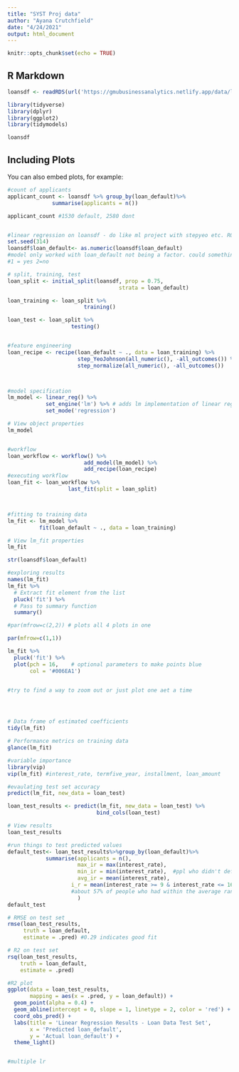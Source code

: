 ```yaml
---
title: "SYST Proj data"
author: "Ayana Crutchfield"
date: "4/24/2021"
output: html_document
---
```


```r
knitr::opts_chunk$set(echo = TRUE)
```

## R Markdown

```r
loansdf <- readRDS(url('https://gmubusinessanalytics.netlify.app/data/loan_data.rds'))

library(tidyverse)
library(dplyr)
library(ggplot2)
library(tidymodels)

loansdf
```

## Including Plots

You can also embed plots, for example:

```r
#count of applicants
applicant_count <- loansdf %>% group_by(loan_default)%>%
              summarise(applicants = n())

applicant_count #1530 default, 2580 dont



```

```r
#linear regression on loansdf - do like ml project with stepyeo etc. ROC/AUC
set.seed(314)
loansdf$loan_default<- as.numeric(loansdf$loan_default) 
#model only worked with loan_default not being a factor. could something else work?
#1 = yes 2=no

# split, training, test
loan_split <- initial_split(loansdf, prop = 0.75, 
                                   strata = loan_default)

loan_training <- loan_split %>% 
                        training()

loan_test <- loan_split %>% 
                    testing()


#feature engineering
loan_recipe <- recipe(loan_default ~ ., data = loan_training) %>% 
                      step_YeoJohnson(all_numeric(), -all_outcomes()) %>% 
                      step_normalize(all_numeric(), -all_outcomes())



#model specification
lm_model <- linear_reg() %>% 
            set_engine('lm') %>% # adds lm implementation of linear regression
            set_mode('regression')

# View object properties
lm_model


#workflow
loan_workflow <- workflow() %>% 
                        add_model(lm_model) %>% 
                        add_recipe(loan_recipe)
#executing workflow
loan_fit <- loan_workflow %>% 
                   last_fit(split = loan_split)



#fitting to training data
lm_fit <- lm_model %>% 
          fit(loan_default ~ ., data = loan_training)

# View lm_fit properties
lm_fit

str(loansdf$loan_default)
```

```r
#exploring results 
names(lm_fit)
lm_fit %>% 
  # Extract fit element from the list
  pluck('fit') %>% 
  # Pass to summary function
  summary()

#par(mfrow=c(2,2)) # plots all 4 plots in one

par(mfrow=c(1,1))

lm_fit %>% 
  pluck('fit') %>% 
  plot(pch = 16,    # optional parameters to make points blue
       col = '#006EA1')


#try to find a way to zoom out or just plot one aet a time 





```

```r
# Data frame of estimated coefficients
tidy(lm_fit)

# Performance metrics on training data
glance(lm_fit)

#variable importance
library(vip)
vip(lm_fit) #interest_rate, termfive_year, installment, loan_amount
```

```r
#evaulating test set accuracy
predict(lm_fit, new_data = loan_test)

loan_test_results <- predict(lm_fit, new_data = loan_test) %>% 
                            bind_cols(loan_test)

# View results
loan_test_results

#run things to test predicted values
default_test<- loan_test_results%>%group_by(loan_default)%>%
            summarise(applicants = n(),
                      max_ir = max(interest_rate),
                      min_ir = min(interest_rate),  #ppl who didn't default tended to have a lower interest rate in test set                 
                      avg_ir = mean(interest_rate),
                    i_r = mean(interest_rate >= 9 & interest_rate <= 16) #% of ppl w average interest rate
                    #about 57% of people who had within the average range of interest rates defaulted while about 52% didn't default
                      )
default_test
```

```r
# RMSE on test set
rmse(loan_test_results, 
     truth = loan_default,
     estimate = .pred) #0.29 indicates good fit 

# R2 on test set
rsq(loan_test_results,
    truth = loan_default,
    estimate = .pred)

#R2 plot
ggplot(data = loan_test_results,
       mapping = aes(x = .pred, y = loan_default)) +
  geom_point(alpha = 0.4) +
  geom_abline(intercept = 0, slope = 1, linetype = 2, color = 'red') +
  coord_obs_pred() +
  labs(title = 'Linear Regression Results - Loan Data Test Set',
       x = 'Predicted loan_default',
       y = 'Actual loan_default') +
  theme_light()


```

```r

```



```r
#multiple lr


```

